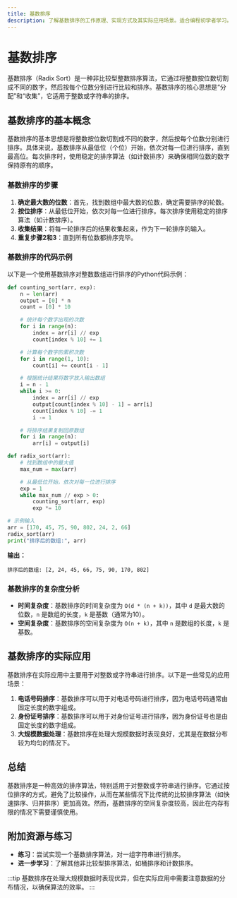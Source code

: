 ```yaml
---
title: 基数排序
description: 了解基数排序的工作原理、实现方式及其实际应用场景。适合编程初学者学习。
---
```


# 基数排序

基数排序（Radix Sort）是一种非比较型整数排序算法，它通过将整数按位数切割成不同的数字，然后按每个位数分别进行比较和排序。基数排序的核心思想是“分配”和“收集”，它适用于整数或字符串的排序。

## 基数排序的基本概念

基数排序的基本思想是将整数按位数切割成不同的数字，然后按每个位数分别进行排序。具体来说，基数排序从最低位（个位）开始，依次对每一位进行排序，直到最高位。每次排序时，使用稳定的排序算法（如计数排序）来确保相同位数的数字保持原有的顺序。

### 基数排序的步骤

1. **确定最大数的位数**：首先，找到数组中最大数的位数，确定需要排序的轮数。
2. **按位排序**：从最低位开始，依次对每一位进行排序。每次排序使用稳定的排序算法（如计数排序）。
3. **收集结果**：将每一轮排序后的结果收集起来，作为下一轮排序的输入。
4. **重复步骤2和3**：直到所有位数都排序完毕。

### 基数排序的代码示例

以下是一个使用基数排序对整数数组进行排序的Python代码示例：

```python
def counting_sort(arr, exp):
    n = len(arr)
    output = [0] * n
    count = [0] * 10

    # 统计每个数字出现的次数
    for i in range(n):
        index = arr[i] // exp
        count[index % 10] += 1

    # 计算每个数字的累积次数
    for i in range(1, 10):
        count[i] += count[i - 1]

    # 根据统计结果将数字放入输出数组
    i = n - 1
    while i >= 0:
        index = arr[i] // exp
        output[count[index % 10] - 1] = arr[i]
        count[index % 10] -= 1
        i -= 1

    # 将排序结果复制回原数组
    for i in range(n):
        arr[i] = output[i]

def radix_sort(arr):
    # 找到数组中的最大值
    max_num = max(arr)

    # 从最低位开始，依次对每一位进行排序
    exp = 1
    while max_num // exp > 0:
        counting_sort(arr, exp)
        exp *= 10

# 示例输入
arr = [170, 45, 75, 90, 802, 24, 2, 66]
radix_sort(arr)
print("排序后的数组:", arr)
```

**输出：**
```
排序后的数组: [2, 24, 45, 66, 75, 90, 170, 802]
```

### 基数排序的复杂度分析

- **时间复杂度**：基数排序的时间复杂度为 `O(d * (n + k))`，其中 `d` 是最大数的位数，`n` 是数组的长度，`k` 是基数（通常为10）。
- **空间复杂度**：基数排序的空间复杂度为 `O(n + k)`，其中 `n` 是数组的长度，`k` 是基数。

## 基数排序的实际应用

基数排序在实际应用中主要用于对整数或字符串进行排序。以下是一些常见的应用场景：

1. **电话号码排序**：基数排序可以用于对电话号码进行排序，因为电话号码通常由固定长度的数字组成。
2. **身份证号排序**：基数排序可以用于对身份证号进行排序，因为身份证号也是由固定长度的数字组成。
3. **大规模数据处理**：基数排序在处理大规模数据时表现良好，尤其是在数据分布较为均匀的情况下。

## 总结

基数排序是一种高效的排序算法，特别适用于对整数或字符串进行排序。它通过按位排序的方式，避免了比较操作，从而在某些情况下比传统的比较排序算法（如快速排序、归并排序）更加高效。然而，基数排序的空间复杂度较高，因此在内存有限的情况下需要谨慎使用。

## 附加资源与练习

- **练习**：尝试实现一个基数排序算法，对一组字符串进行排序。
- **进一步学习**：了解其他非比较型排序算法，如桶排序和计数排序。

:::tip
基数排序在处理大规模数据时表现优异，但在实际应用中需要注意数据的分布情况，以确保算法的效率。
:::